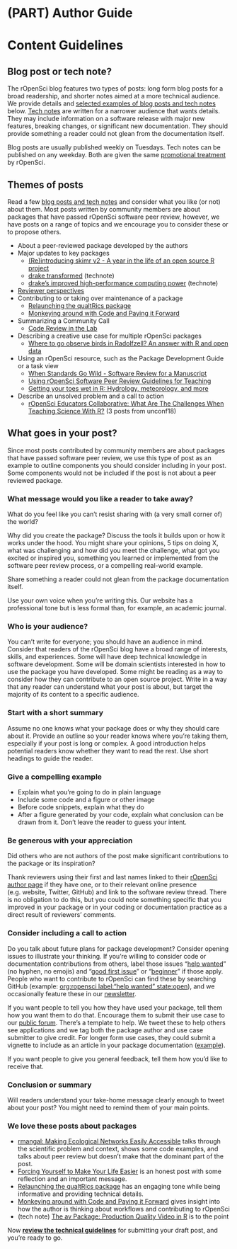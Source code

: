 #  (PART) Author Guide {-}

# Content Guidelines {#content}

## Blog post or tech note? {#postornote}

The rOpenSci blog features two types of posts: long form blog posts for a broad readership, and shorter notes aimed at a more technical audience.
We provide details and [selected examples of blog posts and tech notes](#postthemes) below.
[Tech notes](https://ropensci.org/technotes/) are written for a narrower audience that wants details.
They may include information on a software release with major new features, breaking changes, or significant new documentation.
They should provide something a reader could not glean from the documentation itself.

Blog posts are usually published weekly on Tuesdays.
Tech notes can be published on any weekday.
Both are given the same [promotional treatment](#promote) by rOpenSci.


## Themes of posts {#postthemes}

Read a few [blog posts and tech notes](https://ropensci.org/archive/) and consider what you like (or not) about them.
Most posts written by community members are about packages that have passed rOpenSci software peer review, however, we have posts on a range of topics and we encourage you to consider these or to propose others.

*   About a peer-reviewed package developed by the authors
*   Major updates to key packages
    *   [(Re)introducing skimr v2 - A year in the life of an open source R project](https://ropensci.org/blog/2019/10/29/skimrv2/)
    *   [drake transformed](https://ropensci.org/technotes/2019/03/18/drake-700/) (technote)
    *   [drake's improved high-performance computing power](https://ropensci.org/technotes/2018/05/18/drake-hpc/) (technote)
*   [Reviewer perspectives](https://ropensci.org/tags/reviewer/)
*   Contributing to or taking over maintenance of a package
    *   [Relaunching the qualtRics package](https://ropensci.org/blog/2019/04/30/qualtrics-relaunch/)
    *   [Monkeying around with Code and Paying it Forward](https://ropensci.org/blog/2018/04/20/monkeydo/)
*   Summarizing a Community Call
    *   [Code Review in the Lab](https://ropensci.org/blog/2018/11/29/codereview/)
*   Describing a creative use case for multiple rOpenSci packages
    *   [Where to go observe birds in Radolfzell? An answer with R and open data](https://ropensci.org/blog/2018/08/14/where-to-bird/)
*   Using an rOpenSci resource, such as the Package Development Guide or a task view
    *   [When Standards Go Wild - Software Review for a Manuscript](https://ropensci.org/blog/2019/04/18/wild-standards/)
    *   [Using rOpenSci Software Peer Review Guidelines for Teaching](https://ropensci.org/blog/2019/08/27/software-peer-review-guidelines-for-teaching/)
    *   [Getting your toes wet in R: Hydrology, meteorology, and more](https://ropensci.org/blog/2019/04/02/hydrology-task-view/)
*   Describe an unsolved problem and a call to action
    *   [rOpenSci Educators Collaborative: What Are The Challenges When Teaching Science With R?](https://ropensci.org/blog/2018/07/24/educollab-challenges/) (3 posts from unconf18)


## What goes in your post?

Since most posts contributed by community members are about packages that have passed software peer review, we use this type of post as an example to outline components you should consider including in your post.
Some components would not be included if the post is not about a peer reviewed package.

### What message would you like a reader to take away?

What do you feel like you can’t resist sharing with (a very small corner of) the world?

Why did you create the package?
Discuss the tools it builds upon or how it works under the hood.
You might share your opinions, 5 tips on doing X, what was challenging and how did you meet the challenge, what got you excited or inspired you, something you learned or implemented from the software peer review process, or a compelling real-world example.

Share something a reader could not glean from the package documentation itself.

Use your own voice when you’re writing this. 
Our website has a professional tone but is less formal than, for example, an academic journal.

### Who is your audience?

You can’t write for everyone; you should have an audience in mind.
Consider that readers of the rOpenSci blog have a broad range of interests, skills, and experiences.
Some will have deep technical knowledge in software development.
Some will be domain scientists interested in how to use the package you have developed.
Some might be reading as a way to consider how they can contribute to an open source project.
Write in a way that any reader can understand what your post is about, but target the majority of its content to a specific audience.

### Start with a short summary

Assume no one knows what your package does or why they should care about it.
Provide an outline so your reader knows where you’re taking them, especially if your post is long or complex.
A good introduction helps potential readers know whether they want to read the rest.
Use short headings to guide the reader.

### Give a compelling example

*   Explain what you’re going to do in plain language
*   Include some code and a figure or other image
*   Before code snippets, explain what they do
*   After a figure generated by your code, explain what conclusion can be drawn from it. Don’t leave the reader to guess your intent.

### Be generous with your appreciation

Did others who are not authors of the post make significant contributions to the package or its inspiration?

Thank reviewers using their first and last names linked to their [rOpenSci author page](https://ropensci.org/authors/) if they have one, or to their relevant online presence (e.g. website, Twitter, GitHub) and link to the software review thread.
There is no obligation to do this, but you could note something specific that you improved in your package or in your coding or documentation practice as a direct result of reviewers’ comments.

### Consider including a call to action

Do you talk about future plans for package development?
Consider opening issues to illustrate your thinking.
If you’re willing to consider code or documentation contributions from others, label those issues “[help wanted](https://github.com/search?q=org%3Aropensci+label%3A%22help+wanted%22+state%3Aopen&type=Issues)” (no hyphen, no emojis) and “[good first issue](https://github.com/search?q=org%3Aropensci+label%3A%22good+first+issue%22+state%3Aopen&type=Issues)” or “[beginner](https://github.com/search?q=org%3Aropensci+label%3A%22beginner%22+state%3Aopen&type=Issues)” if those apply. People who want to contribute to rOpenSci can find these by searching GitHub (example: [org:ropensci label:"help wanted" state:open](https://github.com/search?q=org%3Aropensci+label%3A%22help+wanted%22+state%3Aopen&type=Issues)), and we occasionally feature these in our [newsletter](https://news.ropensci.org/).

If you want people to tell you how they have used your package, tell them how you want them to do that. Encourage them to submit their use case to our [public forum](https://discuss.ropensci.org/c/usecases).
There’s a template to help. We tweet these to help others see applications and we tag both the package author and use case submitter to give credit.
For longer form use cases, they could submit a vignette to include as an article in your package documentation ([example](https://docs.ropensci.org/cyphr/articles/data.html)).

If you want people to give you general feedback, tell them how you’d like to receive that.

### Conclusion or summary

Will readers understand your take-home message clearly enough to tweet about your post?
You might need to remind them of your main points.

### We love these posts about packages

*   [rmangal: Making Ecological Networks Easily Accessible](https://ropensci.org/blog/2019/10/21/rmangal/) talks through the scientific problem and context, shows some code examples, and talks about peer review but doesn't make that the dominant part of the post.
*   [Forcing Yourself to Make Your Life Easier](https://ropensci.org/blog/2018/04/12/ijtiff/) is an honest post with some reflection and an important message.
*   [Relaunching the qualtRics package](https://ropensci.org/blog/2019/04/30/qualtrics-relaunch/) has an engaging tone while being informative and providing technical details.
*   [Monkeying around with Code and Paying it Forward](https://ropensci.org/blog/2018/04/20/monkeydo/) gives insight into how the author is thinking about workflows and contributing to rOpenSci
*   (tech note) [The av Package: Production Quality Video in R](https://ropensci.org/technotes/2018/10/06/av-release/) is to the point

Now **[review the technical guidelines](#technical)** for submitting your draft post, and you’re ready to go.